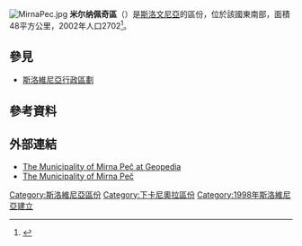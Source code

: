 {{expand|time=2017-01-29T13:19:09+00:00}}
{{lead section|time=2017-01-29T13:19:09+00:00}}
[[File:MirnaPec.jpg|right]]
'''米尔纳佩奇區'''（{{lang-sl|Občina Mirna Peč}}）是[[斯洛文尼亞|斯洛文尼亞]]的區份，位於該國東南部，面積48平方公里，2002年人口2702<ref>{{Cite web |url=http://www.stat.si/popis2002/en/ |title=Statistical Office of the Republic of Slovenia, census of 2002 |accessdate=2017-01-29 |archive-date=2016-12-18 |archive-url=https://web.archive.org/web/20161218144633/http://www.stat.si/popis2002/en/ |dead-url=yes }}</ref>。

==參見==
*[[斯洛維尼亞行政區劃|斯洛維尼亞行政區劃]]

==參考資料==
{{Reflist}}

==外部連結==
{{Commonscat|Municipality of Mirna Peč}}
*[http://www.geopedia.si/Geopedia_en.html#T105_F408:170_x506772_y78891_s12_b4 The Municipality of Mirna Peč at Geopedia] {{Wayback|url=http://www.geopedia.si/Geopedia_en.html#T105_F408:170_x506772_y78891_s12_b4 |date=20120620155109 }}
*[http://www.mirnapec.si/ The Municipality of Mirna Peč] {{Wayback|url=http://www.mirnapec.si/ |date=20210123004647 }}

{{DEFAULTSORT:Mirna Peč}}
[[Category:斯洛維尼亞區份|Category:斯洛維尼亞區份]]
[[Category:下卡尼奧拉區份|Category:下卡尼奧拉區份]]
[[Category:1998年斯洛維尼亞建立|Category:1998年斯洛維尼亞建立]]

{{Slovenia-geo-stub}}